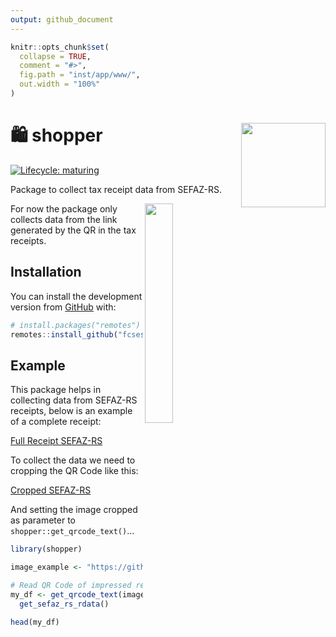 ```yaml
---
output: github_document
---
```


<!-- README.md is generated from README.Rmd. Please edit that file -->

```r
knitr::opts_chunk$set(
  collapse = TRUE,
  comment = "#>",
  fig.path = "inst/app/www/",
  out.width = "100%"
)
```

# 🛍 shopper <a href='https:/shopper.github.io'><img src='man/figures/icon.png' align="right" height="135" /></a>

<!-- badges: start -->
[![Lifecycle: maturing](https://img.shields.io/badge/lifecycle-experimental-orange.svg)](https://www.tidyverse.org/lifecycle/#experimental)
<!-- badges: end -->

Package to collect tax receipt data from SEFAZ-RS.

<img src="https://media.giphy.com/media/KxtMLfh8k8GEJHpBVi/giphy.gif" align="right" padding-left = "10 px" width = "30%"/>

For now the package only collects data from the link generated by the QR in the tax receipts.

## Installation

You can install the development version from [GitHub](https://github.com/) with:

``` r
# install.packages("remotes")
remotes::install_github("fcsest/shopper", force = T)
```
## Example

This package helps in collecting data from SEFAZ-RS receipts, below is an example of a complete receipt:

[Full Receipt SEFAZ-RS](https://github.com/fcsest/shopper/raw/master/inst/app/www/example_full.png)

To collect the data we need to cropping the QR Code like this:

[Cropped SEFAZ-RS](https://github.com/fcsest/shopper/raw/master/inst/app/www/example.png)

And setting the image cropped as parameter to `shopper::get_qrcode_text()`...


```r
library(shopper)

image_example <- "https://github.com/fcsest/shopper/raw/master/inst/app/www/example.png"

# Read QR Code of impressed receipt 
my_df <- get_qrcode_text(image) %>% 
  get_sefaz_rs_rdata()

head(my_df)
```
